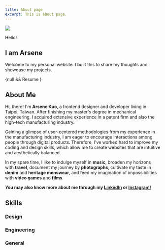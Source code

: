 ```yaml
---
title: About page
excerpt: This is about page.
---
```


<Section py="8|12|16|24">
  <Container>
    <Grid col="1|2" gap="8|12|16" alignItems="center">
      <Image
        src="portrait.jpg"
        colStart="null|2"
        w="full"
        rounded="lg"
        overflow="hidden"
      />
      <Flexbox
        flexDirection="column"
        alignItems="center|flex-start"
        textAlign="center|left"
      >
        <P>Hello!</P>
        <H1 m="0" fontWeight="extrabold" lineHeight="tight">
          I am Arsene
        </H1>
        <P fontSize="md" mt="2">
          Welcome to my personal website. I built this to share my thoughts and showcase my projects.
        </P>
        {null && <ButtonLink href="#" variant="primary lg">
          Resume
          <Icon name="download" ml="4" />
        </ButtonLink>}
      </Flexbox>
    </Grid>
  </Container>
</Section>


<Block src="about/block">
  <H2>About Me</H2>
  <P>
    Hi, there! I'm <B>Arsene Kuo</B>, a frontend designer and developer living in Taipei, Taiwan. 
    After finishing my master's degree in mechanical engineering, 
    I acquired extensive experience in a patent firm and also the high-tech manufacturing industry.
  </P>
  <P>
    Gaining a glimpse of user-centered methodologies from my experience in the manufacturing industry, 
    I am eager to encourage interactions among people through digital products. 
    Therefore, I've worked hard to improve my coding and design skills, which allow me to create websites that are intuitive and aesthetically balanced.
  </P>
  <P>
    In my spare time, I like to indulge myself in <B>music</B>,
    broaden my horizons with <B>travel</B>, 
    document my journey by <B>photographs</B>,
    cultivate my taste in <B>denim</B> and <B>heritage menswear</B>,
    and feed my imagination of impossibilities with <B>video games</B> and <B>films</B>.
  </P>
  <P>
    <B>
      You may also know more about me through my <A href="https://www.linkedin.com/in/yanshengkuo/">LinkedIn</A> or <A href="https://www.instagram.com/arsene_alibi/">Instagram!</A>
    </B>
  </P>
</Block>

<Block src="about/block">
  <H2>Skills</H2>
  <Flexbox 
    alignItems="flex-start" my="6" mx="auto"
  >
    <Div px="1" flex="1">
      <H3>Design</H3>
      <Ul px="1">
        <Block src="tag" text="Sketch" />
        <Block src="tag" text="Photoshop" />
        <Block src="tag" text="Figma" />
      </Ul>
    </Div>
    <Div px="1" flex="1">
      <H3>Engineering</H3>
      <Ul px="1">
        <Block src="tag" text="HTML" />
        <Block src="tag" text="CSS" />
        <Block src="tag" text="JavaScript" />
        <Block src="tag" text="jQuery" />
        <Block src="tag" text="React" />
        <Block src="tag" text="Redux" />
        <Block src="tag" text="PHP" />
      </Ul>
    </Div>
  </Flexbox>
  <Flexbox 
    alignItems="flex-start" my="6" mx="auto"
  >
    <Div px="1" flex="1">
      <H3>General</H3>
      <Ul px="1">
        <Block src="tag" text="Web Application" />
        <Block src="tag" text="Interaction Design" />
        <Block src="tag" text="Scrum" />
      </Ul>
    </Div>
  </Flexbox>
</Block>
